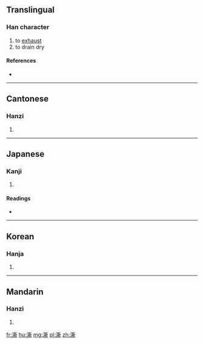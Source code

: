 ==Translingual==

===Han character===
{{Han char|rn=85|rad=水|as=12|sn=15|four=3212<sub>1</sub>|canj=水廿金中 (ETCL)}}

# to [[exhaust]]
# to drain dry

====References====
* {{Han ref|kx=0651.380|dkj=18328|dj=1062.050|hdz=31736.100|uh=6F8C|ud=28556|bh=E642|bd=58946}}

----

==Cantonese==

===Hanzi===
{{yue-hanzi|jyut=|y=si1}}

# {{defn|lang=yue|sort=水12}}

----

==Japanese==

===Kanji===
{{ja-kanji|grade=|rs=水12}}

# {{defn|lang=ja|sort=水12}}

====Readings====
* {{ja-readings|on=[[し]] (shi), [[せい]] (sei), [[さい]] (sai)|kun=[[つきる]] (tsukiru)}}

----

==Korean==

===Hanja===
{{ko-hanja|hangeul=시|eumhun=|rv=si|mr=si|y=si}}

# {{defn|lang=ko|sort=水12}}

----

==Mandarin==

===Hanzi===
{{cmn-hanzi|pin=[[sī]] ([[si1]]), [[xī]] ([[xi1]])|wg=ssu<sup>1</sup>, hsi<sup>1</sup>}}

# {{defn|lang=cmn|sort=水12}}

[[fr:澌]]
[[hu:澌]]
[[mg:澌]]
[[pl:澌]]
[[zh:澌]]
